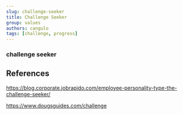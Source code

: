 ```yaml
---
slug: challenge-seeker
title: Challenge Seeker
group: values
authors: cangulo
tags: [challenge, progress]
---
```




<!--truncate-->

### challenge seeker

## References

https://blog.corporate.jobrapido.com/employee-personality-type-the-challenge-seeker/

https://www.dougsguides.com/challenge